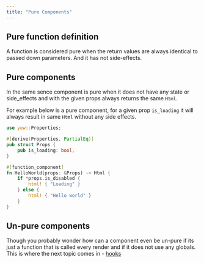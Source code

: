 ```yaml
---
title: "Pure Components"
---
```


## Pure function definition

A function is considered pure when the return values are always identical to passed down parameters. And it has not side-effects.

## Pure components

In the same sence component is pure when it does not have any state or side_effects and with the given props always returns the same `Html`.

For example below is a pure component, for a given prop `is_loading` it will always result in same `Html` without any side effects.

```rust
use yew::Properties;

#[derive(Properties, PartialEq)]
pub struct Props {
    pub is_loading: bool,
}

#[function_component]
fn HelloWorld(props: &Props) -> Html {
    if *props.is_disabled {
        html! { "Loading" }
    } else {
        html! { "Hello world" }
    }
}
```

## Un-pure components

Though you probably wonder how can a component even be un-pure if its just a function that is called every render and if it does not use any globals.
This is where the next topic comes in - [hooks](./hooks)
